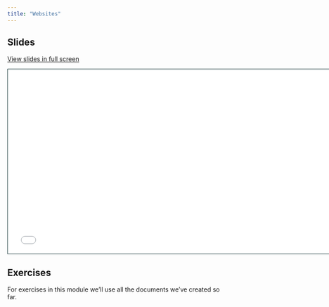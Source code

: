 ```yaml
---
title: "Websites"
---
```


## Slides

[View slides in full screen](2-1-websites.html)

```{=html}
<iframe class="slide-deck" src="2-1-websites.html" height="420" width="747" style="border: 1px solid #123233;"></iframe>
```
## Exercises

For exercises in this module we'll use all the documents we've created so far.
